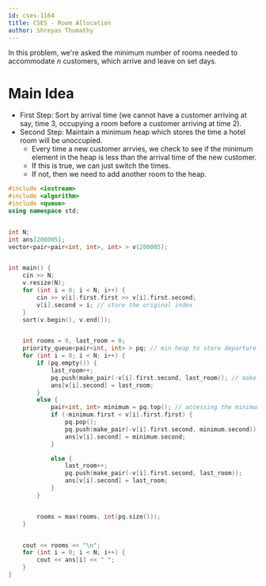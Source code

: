```yaml
---
id: cses-1164
title: CSES - Room Allocation
author: Shreyas Thumathy
---
```


In this problem, we're asked the minimum number of rooms needed to accommodate $n$ customers, which arrive and leave on set days.

# Main Idea

- First Step: Sort by arrival time (we cannot have a customer arriving at say, time 3, occupying a room before a customer arriving at time 2).
- Second Step: Maintain a minimum heap which stores the time a hotel room will be unoccupied.
  - Every time a new customer arrvies, we check to see if the minimum element in the heap is less than the arrival time of the new customer.
  - If this is true, we can just switch the times.
  - If not, then we need to add another room to the heap.

```cpp
#include <iostream>
#include <algorithm>
#include <queue>
using namespace std;


int N;
int ans[200005];
vector<pair<pair<int, int>, int> > v(200005);


int main() {
	cin >> N;
	v.resize(N);
	for (int i = 0; i < N; i++) {
		cin >> v[i].first.first >> v[i].first.second;
		v[i].second = i; // store the original index
	}
	sort(v.begin(), v.end());


	int rooms = 0, last_room = 0;
	priority_queue<pair<int, int> > pq; // min heap to store departure times.
	for (int i = 0; i < N; i++) {
		if (pq.empty()) {
			last_room++;
			pq.push(make_pair(-v[i].first.second, last_room)); // make the departure time negative so that we create a min heap (cleanest way to do a min heap... default is max in c++)
			ans[v[i].second] = last_room;
		}
		else {
			pair<int, int> minimum = pq.top(); // accessing the minimum departure time.
			if (-minimum.first < v[i].first.first) {
				pq.pop();
				pq.push(make_pair(-v[i].first.second, minimum.second));
				ans[v[i].second] = minimum.second;
			}

			else {
				last_room++;
				pq.push(make_pair(-v[i].first.second, last_room));
				ans[v[i].second] = last_room;
			}
		}


		rooms = max(rooms, int(pq.size()));
	}


	cout << rooms << "\n";
	for (int i = 0; i < N; i++) {
		cout << ans[i] << " ";
	}
}
```
